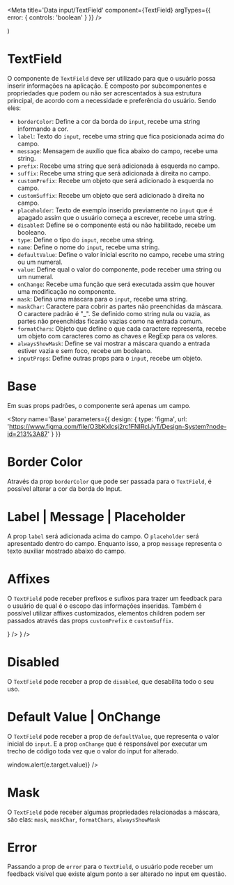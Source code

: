 

<Meta title='Data input/TextField' component={TextField} argTypes={{ error: { controls: 'boolean' } }} />

  <SaturnProvider>
    <TextField {...args} />
  </SaturnProvider>
)

# TextField

O componente de `TextField` deve ser utilizado para que o usuário possa inserir informações na aplicação.
É composto por subcomponentes e propriedades que podem ou não ser acrescentados à sua estrutura principal, de acordo com a necessidade e preferência do usuário.
Sendo eles:

- `borderColor`: Define a cor da borda do `input`, recebe uma string informando a cor.
- `label`: Texto do `input`, recebe uma string que fica posicionada acima do campo.
- `message`: Mensagem de auxílio que fica abaixo do campo, recebe uma string.
- `prefix`: Recebe uma string que será adicionada à esquerda no campo.
- `suffix`: Recebe uma string que será adicionada à direita no campo.
- `customPrefix`: Recebe um objeto que será adicionado à esquerda no campo.
- `customSuffix`: Recebe um objeto que será adicionado à direita no campo.
- `placeholder`: Texto de exemplo inserido previamente no `input` que é apagado assim que o usuário começa a escrever, recebe uma string.
- `disabled`: Define se o componente está ou não habilitado, recebe um booleano.
- `type`: Define o tipo do `input`, recebe uma string.
- `name`: Define o nome do `input`, recebe uma string.
- `defaultValue`: Define o valor inicial escrito no campo, recebe uma string ou um numeral.
- `value`: Define qual o valor do componente, pode receber uma string ou um numeral.
- `onChange`: Recebe uma função que será executada assim que houver uma modificação no componente.
- `mask`: Defina uma máscara para o `input`, recebe uma string.
- `maskChar`: Caractere para cobrir as partes não preenchidas da máscara. O caractere padrão é "\_". Se definido como string nula ou vazia, as partes não preenchidas ficarão vazias como na entrada comum.
- `formatChars`: Objeto que define o que cada caractere representa, recebe um objeto com caracteres como as chaves e RegExp para os valores.
- `alwaysShowMask`: Define se vai mostrar a máscara quando a entrada estiver vazia e sem foco, recebe um booleano.
- `inputProps`: Define outras props para o `input`, recebe um objeto.

# Base

Em suas props padrões, o componente será apenas um campo.

<Story
  name='Base'
  parameters={{
    design: {
      type: 'figma',
      url: 'https://www.figma.com/file/O3bKxIcsj2rc1FNIRclJyT/Design-System?node-id=213%3A87'
    }
  }}
>
  <SaturnProvider>
    <TextField />
  </SaturnProvider>
</Story>

# Border Color

Através da prop `borderColor` que pode ser passada para o `TextField`, é possível alterar a cor da borda do Input.

<Canvas>
  <Story
    name='Border Color'
    parameters={{
      design: {
        type: 'figma',
        url: 'https://www.figma.com/file/O3bKxIcsj2rc1FNIRclJyT/Design-System?node-id=213%3A87'
      }
    }}
  >
    <SaturnProvider>
      <TextField borderColor='green.400' />
    </SaturnProvider>
  </Story>
</Canvas>

# Label | Message | Placeholder

A prop `label` será adicionada acima do campo.
O `placeholder` será apresentado dentro do campo.
Enquanto isso, a prop `message` representa o texto auxiliar mostrado abaixo do campo.

<Canvas>
  <Story
    name='Label | Message | Placeholder'
    parameters={{
      design: {
        type: 'figma',
        url: 'https://www.figma.com/file/O3bKxIcsj2rc1FNIRclJyT/Design-System?node-id=213%3A87'
      }
    }}
  >
    <SaturnProvider>
      <TextField label='Label' placeholder='Placeholder' message='Message' />
    </SaturnProvider>
  </Story>
</Canvas>

# Affixes

O `TextField` pode receber prefixos e sufixos para trazer um feedback para o usuário de qual é o escopo das informações inseridas. Também é possível utilizar affixes customizados, elementos children podem ser passados através das props `customPrefix` e `customSuffix`.

<Canvas>
  <Story
    name='Affixes'
    parameters={{
      design: {
        type: 'figma',
        url: 'https://www.figma.com/file/O3bKxIcsj2rc1FNIRclJyT/Design-System?node-id=213%3A87'
      }
    }}
  >
    <SaturnProvider>
      <TextField name='prefix' placeholder='Prefix' prefix='R$' />
      <TextField name='prefix' placeholder='Custom Prefix' customPrefix={<Icon />} />
      <TextField name='suffix' placeholder='Suffix' suffix='reais' />
      <TextField name='suffix' placeholder='Custom Suffix' customSuffix={<Icon />} />
    </SaturnProvider>
  </Story>
</Canvas>

# Disabled

O `TextField` pode receber a prop de `disabled`, que desabilita todo o seu uso.

<Canvas>
  <Story
    name='Disabled'
    parameters={{
      design: {
        type: 'figma',
        url: 'https://www.figma.com/file/O3bKxIcsj2rc1FNIRclJyT/Design-System?node-id=213%3A87'
      }
    }}
  >
    <SaturnProvider>
      <TextField
        name='disabled'
        label='Disabled'
        placeholder='Disabled TextField'
        message='Disabled'
        prefix='R$'
        suffix='reais'
        disabled
      />
    </SaturnProvider>
  </Story>
</Canvas>

# Default Value | OnChange

O `TextField` pode receber a prop de `defaultValue`, que representa o valor inicial do `input`.
E a prop `onChange` que é responsável por executar um trecho de código toda vez que o valor do input for alterado.

<Canvas>
  <Story
    name='Default Value | OnChange'
    parameters={{
      design: {
        type: 'figma',
        url: 'https://www.figma.com/file/O3bKxIcsj2rc1FNIRclJyT/Design-System?node-id=213%3A87'
      }
    }}
  >
    <SaturnProvider>
      <TextField
        name='defaultValueOnChange'
        label='Default Value and OnChange'
        defaultValue='Initial Value'
        onChange={e => window.alert(e.target.value)}
      />
    </SaturnProvider>
  </Story>
</Canvas>

# Mask

O `TextField` pode receber algumas propriedades relacionadas a máscara, são elas: `mask`, `maskChar`, `formatChars`, `alwaysShowMask`

<Canvas>
  <Story
    name='Mask'
    parameters={{
      design: {
        type: 'figma',
        url: 'https://www.figma.com/file/O3bKxIcsj2rc1FNIRclJyT/Design-System?node-id=213%3A87'
      }
    }}
  >
    <SaturnProvider>
      <TextField name='mask' label='Mask' mask='999.999.999-99' />
      <TextField mt='1%' name='maskChar' label='MaskChar' mask='(99) 99999-9999' maskChar='*' />
      <TextField mt='1%' name='formatChars' label='FormatChars' mask='(33) 33333-3333' formatChars={{ '3': '[0-9]' }} />
      <TextField mt='1%' name='alwaysShowMask' label='AlwaysShowMask' mask='(99) 99999-9999' alwaysShowMask={true} />
    </SaturnProvider>
  </Story>
</Canvas>

# Error

Passando a prop de `error` para o `TextField`, o usuário pode receber um feedback visível que existe algum ponto a ser alterado no input em questão.

<Canvas>
  <Story
    name='Error'
    parameters={{
      design: {
        type: 'figma',
        url: 'https://www.figma.com/file/O3bKxIcsj2rc1FNIRclJyT/Design-System?node-id=213%3A87'
      }
    }}
  >
    <SaturnProvider>
      <TextField name='error' label='Error' placeholder='Error TextField' message='Required' error />
    </SaturnProvider>
  </Story>
</Canvas>

<ArgsTable of={TextField} />
